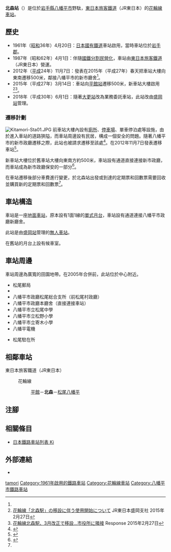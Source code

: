 {{NoteTA
|T=zh-hans:北森站;zh-hk:北森站;zh-tw:北森車站;
|1=zh-hans:北森站;zh-hk:北森站;zh-tw:北森車站;
}}
{{Infobox station
|公司色 = green
|站名 = 北森站
|圖片 = Kitamori station.JPG
|pxl = 
|圖片說明 = 新車站大樓
|日文原名 = 北森
|平假名 = きたもり
|羅馬拼音 = Kitamori
|副站名 = 
|電報略號 = キモ
|所在地 = {{JPN}}[[岩手縣|岩手縣]][[八幡平市|八幡平市]]野駄
|座標 = {{coord|39|57|24.1|N|141|4|18.8|E|type:railwaystation_region:JP-24|display=inline,title}}
|車站構造 = [[地面車站|地面車站]]
|月台配置 = 1面1線
|啟用年月日 = 1961年（[[昭和|昭和]]36年）4月20日
|廢站年月日 = 
|乘客人數 = 
|上下車人次 = 
|統計年度 = 
|轉車 = 
|全寬備註 = [[無人車站|無人車站]]
|adjacent = {{Adjacent stations|system=東日本旅客鐵道|line=花輪線|left=平館|right=松尾八幡平|note-left=1.2km|note-mid=距離[[好摩站|好摩]]15.0km|note-right=3.8km}}
}}
'''北森站'''（{{jpn|j=北森駅|hg=きたもりえき|rm=Kitamori eki|f=y}}）是位於[[岩手縣|岩手縣]][[八幡平市|八幡平市]]野駄，[[東日本旅客鐵道|東日本旅客鐵道]]（JR東日本）的[[花輪線|花輪線]][[鐵路車站|車站]]。

== 歷史 ==
* 1961年（[[昭和|昭和]]36年）4月20日：[[日本國有鐵道|日本國有鐵道]]車站啟用，當時車站位於[[岩手郡|岩手郡]]{{Translink|ja|松尾村 (岩手県)|松尾村 (岩手縣)|松尾村}}。
* 1987年（昭和62年）4月1日：伴隨[[國鐵分割民營化|國鐵分割民營化]]，車站由[[東日本旅客鐵道|東日本旅客鐵道]]（JR東日本）營運。
* 2012年（[[平成|平成]]24年）11月7日：發表在2015年（平成27年）春天把車站大樓向東南遷移500米，鄰接八幡平市的新市廳舍<ref name="transfer" />。
* 2015年（平成27年）3月14日：車站向[[平館站|平館站]]遷移500米，新車站大樓啟用<ref>[http://www.jr-morioka.com/cgi-bin/pdf/press/pdf_1425018681_1.pdf 花輪線「北森駅」の移設に伴う使用開始について] {{Wayback|url=http://www.jr-morioka.com/cgi-bin/pdf/press/pdf_1425018681_1.pdf |date=20191212201506 }}{{ja icon}}JR東日本盛岡支社 2015年2月27日</ref><ref name="response20150227">[http://response.jp/article/2015/02/27/245370.html 花輪線北森駅、3月改正で移設…市役所に隣接] {{Wayback|url=http://response.jp/article/2015/02/27/245370.html |date=20150917230051 }}{{ja icon}} Response 2015年2月27日</ref>。
* 2018年（平成30年）6月1日：隨著[[大更站|大更站]]改為業務委託車站，此站改由[[盛岡站|盛岡站]]管理。

=== 遷移計劃 ===
[[File:Kitamori-Sta01.JPG|thumb]]
前車站大樓內設有[[廁所|廁所]]、[[停車場|停車場]]、單車停泊處等設施，由於進入車站的道路狹隘，而車站周邊設有民居，構成一個安全的問題。隨著八幡平市的新市政廳遷移之際，此站也被請求遷移至該處<ref>{{PDFlink|[http://www.city.hachimantai.lg.jp/pdf/cityhall_plan.pdf 八幡平市庁舎建設基本計画] - 八幡平市}}{{ja icon}}</ref>。{{Translink|ja|東日本旅客鉄道盛岡支社|東日本旅客鐵道盛岡分社|JR東日本盛岡分社}}在2012年11月7日發表遷移車站<ref name="transfer">{{cite news |title= 市新庁舎隣に 北森駅移設へ 八幡平市-マイタウン岩手|author= |newspaper= 朝日新聞デジタル|date= |url= http://mytown.asahi.com/iwate/news.php?k_id=03000001211080001|accessdate=2012-11-08| language=ja}}</ref>。

新車站大樓位於舊車站大樓向東南方約500米，車站設有通道直接連接新市政廳，而車站成為新市政廳保安的一部分<ref>{{PDFlink|[http://www.city.hachimantai.lg.jp/pdf/95-03.pdf 新庁舎配置計画の概要] - 八幡平市}}{{ja icon}}</ref>。

在車站遷移後部分車費進行變更，於北森站出發或到達的定期票和回數票需要回收並購買新的定期票和回數票<ref name="response20150227" />。

== 車站構造 ==
車站是一座[[地面車站|地面車站]]，原本設有1面1線的[[單式月台|單式月台]]，車站設有通道連接八幡平市政廳新廳舍。

此站是由[[盛岡站|盛岡站]]管理的[[無人車站|無人車站]]。

在舊站的月台上設有候車室。

== 車站周邊 ==
車站周邊為廣寬的田園地帶。在2005年合併前，此站位於{{Translink|ja|松尾村 (岩手縣)|松尾村}}中心附近。
* 松尾郵局
* {{Translink|ja|国道282号|國道282號}}
* 八幡平市政廳松尾総合支所（前松尾村政廳）
* 八幡平市政廳本廳舍（直接連接車站）
* 八幡平市立松尾中學
* 八幡平市立松野小學
* 八幡平市立寄木小學
* 八幡平電機
* {{Translink|ja|岩手警察署|岩手警署}}松尾駐在所

== 相鄰車站 ==
; 東日本旅客鐵道（JR東日本）
: {{Color|#aa1e30|■}}花輪線
:: [[平館站|平館]]－'''北森'''－[[松尾八幡平站|松尾八幡平]]

== 注腳 ==
{{Reflist}}

== 相關條目 ==
{{commonscat|Kitamori Station}}
* [[日本鐵路車站列表_Ki|日本鐵路車站列表 Ki]]

== 外部連結 ==
*{{外部連結/JR東日本車站|591|北森}}{{ja icon}}

{{花輪線}}
{{DEFAULTSORT:Kitamori}}
[[Category:日本鐵路車站_Ki|tamori]]
[[Category:1961年啟用的鐵路車站|Category:1961年啟用的鐵路車站]]
[[Category:花輪線車站|Category:花輪線車站]]
[[Category:八幡平市鐵路車站|Category:八幡平市鐵路車站]]